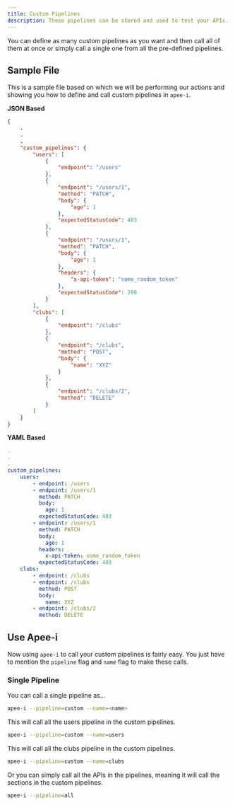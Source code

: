 ```yaml
---
title: Custom Pipelines
description: These pipelines can be stored and used to test your APIs. This ensures all the APIs are working fine, sort of perform integration test on your application.
---
```


You can define as many custom pipelines as you want and then call all of them at once or simply call a single one from all the pre-defined pipelines.

## Sample File

This is a sample file based on which we will be performing our actions and showing you how to define and call custom pipelines in `apee-i`.

**JSON Based**
```json
{
	.
	.
	.
	"custom_pipelines": {
		"users": [
			{
				"endpoint": "/users"
			},
			{
				"endpoint": "/users/1",
				"method": "PATCH",
				"body": {
					"age": 1
				},
				"expectedStatusCode": 403
			},
			{
				"endpoint": "/users/1",
				"method": "PATCH",
				"body": {
					"age": 1
				},
				"headers": {
					"x-api-token": "some_random_token"
				},
				"expectedStatusCode": 200
			}
		],
		"clubs": [
			{
				"endpoint": "/clubs"
			},
			{
				"endpoint": "/clubs",
				"method": "POST",
				"body": {
					"name": "XYZ"
				}
			},
			{
				"endpoint": "/clubs/2",
				"method": "DELETE"
			}
		]
	}
}
```

**YAML Based**
```yaml
.
.
.
custom_pipelines:
	users:
		- endpoint: /users
		- endpoint: /users/1
		  method: PATCH
		  body:
		  	age: 1
		  expectedStatusCode: 403
		- endpoint: /users/1
		  method: PATCH
		  body:
		  	age: 1
		  headers:
		  	x-api-token: some_random_token
		  expectedStatusCode: 403
	clubs:
		- endpoint: /clubs
		- endpoint: /clubs
		  method: POST
		  body:
		  	name: XYZ
		- endpoint: /clubs/2
		  method: DELETE

```

## Use Apee-i

Now using `apee-i` to call your custom pipelines is fairly easy. You just have to mention the `pipeline` flag and `name` flag to make these calls.

### Single Pipeline

You can call a single pipeline as...

```bash
apee-i --pipeline=custom --name=<name>
```

This will call all the users pipeline in the custom pipelines.

```bash
apee-i --pipeline=custom --name=users
```

This will call all the clubs pipeline in the custom pipelines.

```bash
apee-i --pipeline=custom --name=clubs
```

Or you can simply call all the APIs in the pipelines, meaning it will call the sections in the custom pipelines.

```bash
apee-i --pipeline=all
```

